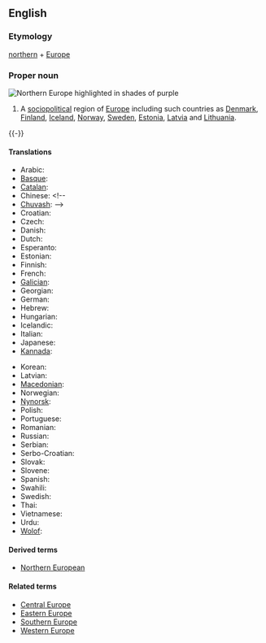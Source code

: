==English==
{{wikipedia}}

===Etymology===
[[northern]] + [[Europe]]

===Proper noun===
[[Image:Europe-septentrionale.png|thumb|right|Northern Europe highlighted in shades of purple]]
{{en-proper noun|sg=[[northern|Northern]] [[Europe]]}}

# A [[sociopolitical]] region of [[Europe]] including such countries as [[Denmark]], [[Finland]], [[Iceland]], [[Norway]],  [[Sweden]], [[Estonia]], [[Latvia]] and [[Lithuania]].

{{-}}

====Translations====
{{trans-top|Northern Europe}}
* Arabic: {{t|ar|أوروبا الشمالية}}
* [[Basque]]: {{t|eu|Iparraldeko Europa}}
* [[Catalan]]: {{t|ca|Europa del Nord}}
* Chinese: {{zh-ts|北歐|北欧}}<!--
* [[Chuvash]]: {{t|cv|Çурçĕр Европа}}-->
* Croatian: {{t|hr|Sjeverna Europa|f}}
* Czech: {{t|cs|Severní Evropa}}
* Danish: {{t|da|Nordeuropa}}
* Dutch: {{t|nl|Noord-Europa}}
* Esperanto: {{t|eo|Nord-Eŭropo}}
* Estonian: {{t|et|Põhja-Euroopa}}
* Finnish: {{t|fi|Pohjois-Eurooppa}}
* French: {{t|fr|Europe du Nord|f}}
* [[Galician]]: {{t|gl|Europa do norte|f}}
* Georgian: {{t|ka|ჩრდილოეთი ევროპა}}
* German: {{t|de|Nordeuropa|n}}
* Hebrew: {{t|he|צפון אירופה}} {{g|Hebrew}}
* Hungarian: {{t|hu|Észak-Európa}}
* Icelandic: {{t|is|Norður-Evrópa}}
* Italian: {{t|it|Europa settentrionale|f}}
* Japanese: {{t|ja|北ヨーロッパ}}
* [[Kannada]]: {{t|kn|ಉತ್ತರ ಯುರೋಪ್}}
{{trans-mid}}
* Korean: {{t|ko|북유럽}}
* Latvian: {{t|lv|Ziemeļeiropa}}
* [[Macedonian]]: {{t|mk|Северна Европа|tr=Severna Evropa|f}}
* Norwegian: {{t|no|Nord-Europa}}
* [[Nynorsk]]: {{t|nn|Nord-Europa}}
* Polish: {{t|pl|Europa Północna|f}}
* Portuguese: {{t|pt|Europa setentrional|f}}
* Romanian: {{t|ro|Europa de Nord|f}}
* Russian: {{t|ru|Северная Европа|f|tr=Severnaja Evropa}}
* Serbian: {{t|sr|Северна Европа|tr=Severna Evropa|f}}
* Serbo-Croatian: {{t|sh|Sjeverna Evropa}}
* Slovak: {{t|sk|Severná Európa|f}}
* Slovene: {{t|sl|Severna Evropa|f}}
* Spanish: {{t|es|Europa del Norte|f}}
* Swahili: {{t|sw|Ulaya ya Kazkazini}}
* Swedish: {{t|sv|Nordeuropa}} {{g|Swedish}}
* Thai: {{t|th|ยุโรปเหนือ}}
* Vietnamese: {{t|vi|Bắc Âu}}
* Urdu: {{t|ur|شمالی یورپ}}
* [[Wolof]]: {{t|wo|Bëj-gànnaaru Tugal}}
{{trans-bot}}

====Derived terms====
* [[Northern European]]

====Related terms====
* [[Central Europe]]
* [[Eastern Europe]]
* [[Southern Europe]]
* [[Western Europe]]